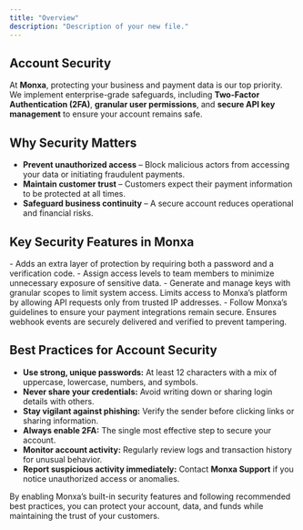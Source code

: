 ```yaml
---
title: "Overview"
description: "Description of your new file."
---
```


## Account Security

At **Monxa**, protecting your business and payment data is our top priority. We implement enterprise-grade safeguards, including **Two-Factor Authentication (2FA)**, **granular user permissions**, and **secure API key management** to ensure your account remains safe.

## Why Security Matters

- **Prevent unauthorized access** – Block malicious actors from accessing your data or initiating fraudulent payments.
- **Maintain customer trust** – Customers expect their payment information to be protected at all times.
- **Safeguard business continuity** – A secure account reduces operational and financial risks.

## Key Security Features in Monxa

<CardGroup cols={2}>
  <Card title="Two-Factor Authentication (2FA)" icon="get-pocket" iconType="solid" href="/security/setup-2fa">
    - Adds an extra layer of protection by requiring both a password and a verification code.
  </Card>
  <Card title="Role-based User Permissions" icon="users" iconType="solid" href="/security/user-permissions">
    - Assign access levels to team members to minimize unnecessary exposure of sensitive data.
  </Card>
  <Card title="Secure API Keys" icon="key" href="/security/api-keys">
    - Generate and manage keys with granular scopes to limit system access.
  </Card>
  <Card title="IP Whitelisting" icon="ban" href="/security/ip-whitelisting">
    Limits access to Monxa’s platform by allowing API requests only from trusted IP addresses.
  </Card>
  <Card title="Integration Best Practices" icon="sparkles" href="/security/integration-security">
    - Follow Monxa’s guidelines to ensure your payment integrations remain secure.
  </Card>
  <Card title="Webhooks Handling" icon="anchor" href="/security/webhook-handling">
    Ensures webhook events are securely delivered and verified to prevent tampering.
  </Card>
</CardGroup>

## Best Practices for Account Security

- **Use strong, unique passwords:** At least 12 characters with a mix of uppercase, lowercase, numbers, and symbols.
- **Never share your credentials:** Avoid writing down or sharing login details with others.
- **Stay vigilant against phishing:** Verify the sender before clicking links or sharing information.
- **Always enable 2FA:** The single most effective step to secure your account.
- **Monitor account activity:** Regularly review logs and transaction history for unusual behavior.
- **Report suspicious activity immediately:** Contact **Monxa Support** if you notice unauthorized access or anomalies.

<Tip>
  By enabling Monxa’s built-in security features and following recommended best practices, you can protect your account, data, and funds while maintaining the trust of your customers.
</Tip>